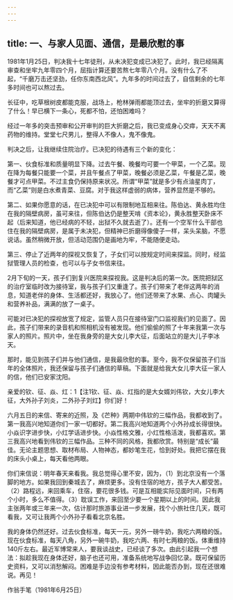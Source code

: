 ```yaml
---
---
---
```

title: 一、与家人见面、通信，是最欣慰的事
---




1981年1月25日，判决我十七年徒刑，从未决犯变成已决犯了。此时，我已经隔离审查和坐牢九年零四个月，屈指计算还要苦熬七年零八个月。没有什么了不起，“千磨万击还坚劲，任你东南西北风”。九年多的时间过去了，自信剩余的七年多时间也可以熬过去。

长征中，吃草根树皮都能克服，战场上，枪林弹雨都能顶过去，坐牢的折磨又算得了什么！早已横下一条心，死都不怕，还怕困难吗？

经过一年多的突击预审和公开审判的巨大折磨之后，我已变成身心交瘁，天天不离药物的维持。堂堂七尺男儿，整得人不像人，鬼不像鬼。

判决之后，让我继续住院治疗。已决犯的待遇有三个新的变化：

第一、伙食标准和质量明显下降。过去午餐、晚餐均可要一个甲菜，一个乙菜。现在降为每餐只能要一个菜，并且午餐点了甲菜，晚餐必须是乙菜，午餐是乙菜，晚餐才可点甲菜。不过主食仍保持原来状况。所谓“甲菜”就是多少有点油星肉丁，而“乙菜”则是白水煮青菜、豆腐。对于我这样虚弱的病体，营养显然是不够的。

第二、如果你愿意的话，在已决犯中可以有限制地互相来往。陈伯达、黄永胜均住在我的隔壁病房，虽可来往，但陈伯达仍是整天啃《资本论》，黄永胜整天卧床不起（后来知道，他已经病的不轻，出狱不久就去逝了）。还有一个空军什么干部也住在我的隔壁病房，是属于未决犯，但精神已折磨得像傻子一样，呆头呆脑，不愿说话。虽然稍微开放，但活动范围仍是画地为牢，不能随便走动。

第三、停止了近两年的探视又恢复了，子女们可以按规定时间来探监。同时，经监狱管理人员的检查，也可以与子女书信来往。

2月下旬的一天，孩子们到复兴医院来探视我。这是判决后的第一次。医院把狱区的治疗室临时改为接待室，我与孩子们又重逢了。孩子们带来了老伴这两年的消息，知道老伴的身体、生活都还好，我放心了。他们还带来了水果、点心、肉罐头和营养补品，满满的放了一桌子。

可能对已决犯的探视放宽了规定，监管人员只在接待室门口监视我们的见面了。因此，孩子们带来的录音机和照相机没有被发现。他们偷偷的照了十年来我第一次与家人的照片。照片中，坐在我身旁的是大女儿李大征，后面站立的是大儿子李冰天。

那时，能见到孩子们并与他们通信，是我最欣慰的事。至今，我不仅保留孩子们当年的全体照片，我还保留与孩子们通信的草稿。下面就是给我大女儿李大征一家人的信，他们已安家沈阳。

亲爱的钦、征、焱、灴：1【注1钦、征、焱、灴指的是大女婿刘伟钦，大女儿李大征，大外孙子刘炎，二外孙子刘灴】你们好！

六月五日的来信、寄来的近照，及《芒种》两期中伟钦的三幅作品，我都收到了。第一我高兴地知道你们一家一切都好。第二我高兴地知道两个小外孙成长得很快。小焱识字进步快，小灴学话进步快。小焱性格文雅，小灴性格活泼，我都喜欢。第三我高兴地看到伟钦的三幅作品。三种不同的风格，我都欣赏。特别是“成长”最佳。无论主题思想、取材布局、人物神态，都妙笔生花，恰到好处。我把它摆在我的床头小桌上，每天看他两眼。

你们来信说：明年春天来看我。我总觉得心里不安，因为，（1）到北京没有一个落脚的地方。如果我回到秦城去了，麻烦更多。没有住宿的地方，孩子大人都受苦。（2）路程远，来回乘车，住宿，要花很多钱。可是互相能实际见面时间，只有两个小时，多么不值得。（3）耽误工作，来回至少要一个星期以上的时间。因此我主张两年或三年来一次，估计那时旅游事业进一步发展，找个小旅社住几天，既可看我，又可让我两个小外孙子看看北京名胜。

我的身体仍然还好。过去伙食标准，每天一元，另外一磅牛奶，我吃六两粮的饭。现在伙食标准，每天八角，另外一碗牛奶，我吃六两、有时七两粮的饭。体重维持140斤左右。最近军博常来人，要我谈战史，已经谈了多次。由此引起我一个想法：拟趁我现在身体还好，脑子也还可用，准备系统地写战争回忆录。既可保留历史资料，又可以消愁解闷。困难是手边没有参考材料，因此能否办到，现在还很难说。再见！

作翁手笔（1981年6月25日）